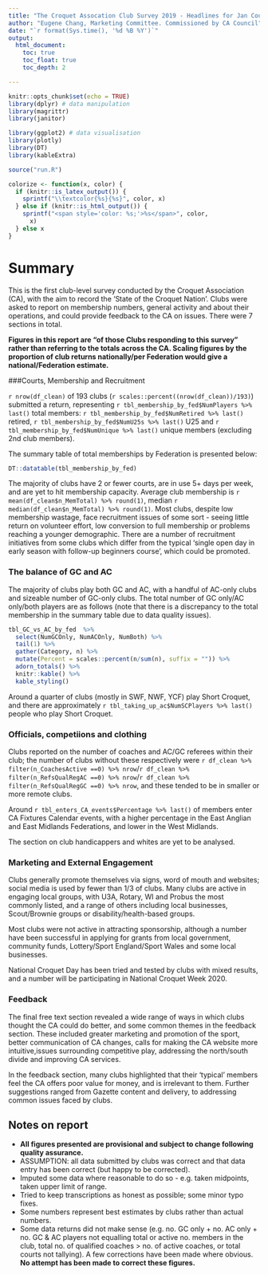 ```yaml
---
title: "The Croquet Assocation Club Survey 2019 - Headlines for Jan Council"
author: "Eugene Chang, Marketing Committee. Commissioned by CA Council"
date: "`r format(Sys.time(), '%d %B %Y')`"
output: 
  html_document:
    toc: true
    toc_float: true
    toc_depth: 2

---
```


```r
knitr::opts_chunk$set(echo = TRUE)
library(dplyr) # data manipulation
library(magrittr)
library(janitor)

library(ggplot2) # data visualisation
library(plotly)
library(DT)
library(kableExtra)

source("run.R")

colorize <- function(x, color) {
  if (knitr::is_latex_output()) {
    sprintf("\\textcolor{%s}{%s}", color, x)
  } else if (knitr::is_html_output()) {
    sprintf("<span style='color: %s;'>%s</span>", color, 
      x)
  } else x
}
```

# Summary
This is the first club-level survey conducted by the Croquet Association (CA), with the aim to record the 'State of the Croquet Nation'. Clubs were asked to report on membership numbers, general activity and about their operations, and could provide feedback to the CA on issues. There were 7 sections in total.

**Figures in this report are “of those Clubs responding to this survey” rather than referring to the totals across the CA. Scaling figures by the proportion of club returns nationally/per Federation would give a national/Federation estimate.**

###Courts, Membership and Recruitment

`r nrow(df_clean)` of 193 clubs (`r scales::percent((nrow(df_clean))/193)`) submitted a return, representing `r tbl_membership_by_fed$NumPlayers %>% last()` total members: `r tbl_membership_by_fed$NumRetired %>% last()` retired, `r tbl_membership_by_fed$NumU25s %>% last()` U25 and `r tbl_membership_by_fed$NumUnique %>% last()` unique members (excluding 2nd club members). 

The summary table of total memberships by Federation is presented below:
```r
DT::datatable(tbl_membership_by_fed)
```

The majority of clubs have 2 or fewer courts, are in use 5+ days per week, and are yet to hit membership capacity. Average club membership is `r mean(df_clean$n_MemTotal) %>% round(1)`, median `r median(df_clean$n_MemTotal) %>% round(1)`. Most clubs, despite low membership wastage, face recruitment issues of some sort - seeing little return on volunteer effort, low conversion to full membership or problems reaching a younger demographic. There are a number of recruitment initiatives from some clubs which differ from the typical 'single open day in early season with follow-up beginners course', which could be promoted.

### The balance of GC and AC

The majority of clubs play both GC and AC, with a handful of AC-only clubs and sizeable number of GC-only clubs. The total number  of GC only/AC only/both players are as follows (note that there is a discrepancy to the total membership in the summary table due to data quality issues).

```r
tbl_GC_vs_AC_by_fed  %>% 
  select(NumGCOnly, NumACOnly, NumBoth) %>% 
  tail(1) %>% 
  gather(Category, n) %>% 
  mutate(Percent = scales::percent(n/sum(n), suffix = "")) %>% 
  adorn_totals() %>% 
  knitr::kable() %>% 
  kable_styling()
```
<!-- r tbl_GC_vs_AC_by_fed$NumGCOnly %>% last()`/`r tbl_GC_vs_AC_by_fed$NumACOnly %>% last()`/`r tbl_GC_vs_AC_by_fed$NumBoth %>% last()`.  -->


Around a quarter of clubs (mostly in SWF, NWF, YCF) play Short Croquet, and there are approximately `r tbl_taking_up_ac$NumSCPlayers %>% last()` people who play Short Croquet.

### Officials, competiions and clothing

Clubs reported on the number of coaches and AC/GC referees within their club; the number of clubs without these respectively were `r df_clean %>% filter(n_CoachesActive ==0) %>% nrow`/`r df_clean %>% filter(n_RefsQualRegAC ==0) %>% nrow`/`r df_clean %>% filter(n_RefsQualRegGC ==0) %>% nrow`, and these tended to be in smaller or more remote clubs. 


Around `r tbl_enters_CA_events$Percentage %>% last()` of members enter CA Fixtures Calendar events, with a higher percentage in the East Anglian and East Midlands Federations, and lower in the West Midlands. 

The section on club handicappers and whites are yet to be analysed.


### Marketing and External Engagement
Clubs generally promote themselves via signs, word of mouth and websites; social media is used by fewer than 1/3 of clubs. Many clubs are active in engaging local groups, with U3A, Rotary, WI and Probus the most commonly listed, and a range of others including local businesses, Scout/Brownie groups or disability/health-based groups. 

Most clubs were not active in attracting sponsorship, although a number have been successful in applying for grants from local government, community funds, Lottery/Sport England/Sport Wales and some local businesses. 

National Croquet Day has been tried and tested by clubs with mixed results, and a number will be participating in National Croquet Week 2020.

### Feedback
The final free text section revealed a wide range of ways in which clubs thought the CA could do better, and some common themes in the feedback section. These included greater marketing and promotion of the sport, better communication of CA changes, calls for making the CA website more intuitive,issues surrounding competitive play, addressing the north/south divide and improving CA services. 

In the feedback section, many clubs highlighted that their 'typical' members feel the CA offers poor value for money, and is irrelevant to them. Further suggestions ranged from Gazette content and delivery, to addressing common issues faced by clubs.

## Notes on report
* **All figures presented are provisional and subject to change following quality assurance.**
* ASSUMPTION: all data submitted by clubs was correct and that data entry has been correct (but happy to be corrected).
* Imputed some data where reasonable to do so - e.g. taken midpoints, taken upper limit of range.
* Tried to keep transcriptions as honest as possible; some minor typo fixes.
* Some numbers represent best estimates by clubs rather than actual numbers.
* Some data returns did not make sense (e.g. no. GC only + no. AC only + no. GC & AC players not equalling total or active no. members in the club, total no. of qualified coaches > no. of active coaches, or total courts not tallying). A few corrections have been made where obvious. **No attempt has been made to correct these figures.**


